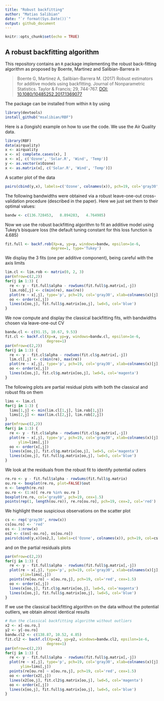 ```yaml
---
title: "Robust backfitting"
author: "Matias Salibian"
date: "`r format(Sys.Date())`"
output: github_document
---
```


```r
knitr::opts_chunk$set(echo = TRUE)
```

## A robust backfitting algorithm

This repository contains an `R` package 
implementing the robust back-fitting algorithm as proposed by
Boente, Martinez and Salibian-Barrera  in 

> Boente G, Martinez A, Salibian-Barrera M. (2017) Robust estimators for 
> additive models using backfitting. Journal of Nonparametric Statistics. Taylor 
> & Francis; 29, 744-767.
> [DOI: 10.1080/10485252.2017.1369077](https://doi.org/10.1080/10485252.2017.1369077)

The package can be installed from within `R` by using
```R
library(devtools)
install_github("msalibian/RBF")
```

Here is a (longish) example on how to use the code. 
We use the Air Quality data.
```r
library(RBF)
data(airquality)
x <- airquality
x <- x[ complete.cases(x), ]
x <- x[, c('Ozone', 'Solar.R', 'Wind', 'Temp')]
y <- as.vector(x$Ozone)
x <- as.matrix(x[, c('Solar.R', 'Wind', 'Temp')])
```
A scatter plot of the data
```r
pairs(cbind(y,x), labels=c('Ozone', colnames(x)), pch=19, col='gray30', cex=1.5)
```

The following bandwidths were obtained via a robust 
leave-one-out cross-validation procedure (described in the paper).
Here we just set them to their optimal values:
```r
bandw <- c(136.728453,   8.894283,   4.764985)
```
Now we use the robust backfitting algorithm to fit an additive
model using Tukey's bisquare loss (the default tuning
constant for this loss function is 4.685)
```r
fit.full <- backf.rob(Xp=x, yp=y, windows=bandw, epsilon=1e-6, 
                     degree=1, type='Tukey')
```

We display the 3 fits (one per additive component), being
careful with the axis limits
```r
lim.cl <- lim.rob <- matrix(0, 2, 3)
par(mfrow=c(2,2))
for(j in 1:3) {
  re <- y - fit.full$alpha - rowSums(fit.full$g.matrix[,-j])
  lim.rob[,j] <- c(min(re), max(re))
  plot(re ~ x[,j], type='p', pch=19, col='gray30', xlab=colnames(x)[j], ylab='', cex=1.5)
  oo <- order(x[,j])
  lines(x[oo,j], fit.full$g.matrix[oo,j], lwd=5, col='blue')
}
```

We now compute and display the 
classical backfitting fits, with 
bandwidths chosen via leave-one-out CV
```r
bandw.cl <- c(91.15, 10.67, 9.53)
fit.cl <- backf.cl(Xp=x, yp=y, windows=bandw.cl, epsilon=1e-6,
                   degree=1)
par(mfrow=c(2,2))
for(j in 1:3) {
  re <- y - fit.cl$alpha - rowSums(fit.cl$g.matrix[,-j])
  lim.cl[,j] <- c(min(re), max(re))
  plot(re ~ x[,j], type='p', pch=19, col='gray30', xlab=colnames(x)[j], ylab='', cex=1.5)
  oo <- order(x[,j])
  lines(x[oo,j], fit.cl$g.matrix[oo,j], lwd=5, col='magenta')
}
```

The following plots are partial residual plots with
both the classical and robust fits 
on them
```r
lims <- lim.cl
for(j in 1:3) {
  lims[1,j] <- min(lim.cl[1,j], lim.rob[1,j])
  lims[2,j] <- max(lim.cl[2,j], lim.rob[2,j])
}
par(mfrow=c(2,2))
for(j in 1:3) {
  re <- y - fit.cl$alpha - rowSums(fit.cl$g.matrix[,-j])
  plot(re ~ x[,j], type='p', pch=19, col='gray30', xlab=colnames(x)[j], ylab='', cex=1.5,
      ylim=lims[,j])
  oo <- order(x[,j])
  lines(x[oo,j], fit.cl$g.matrix[oo,j], lwd=5, col='magenta')
  lines(x[oo,j], fit.full$g.matrix[oo,j], lwd=5, col='blue')
}
```

We look at the residuals from the robust fit to
identify potential outiers
```r
re.ro <- y - fit.full$alpha - rowSums(fit.full$g.matrix)
ou.ro <- boxplot(re.ro, plot=FALSE)$out
n <- length(re.ro)
ou.ro <- (1:n)[ re.ro %in% ou.ro ]
boxplot(re.ro, col='gray80', pch=19, cex=1.5)
points(rep(1, length(ou.ro)), re.ro[ou.ro], pch=19, cex=2, col='red')
```

We highlight these suspicious observations on the
scatter plot 
```r
cs <- rep('gray30', nrow(x))
cs[ou.ro] <- 'red'
os <- 1:nrow(x)
os2 <- c(os[-ou.ro], os[ou.ro])
pairs(cbind(y,x)[os2,], labels=c('Ozone', colnames(x)), pch=19, col=cs[os2], cex=1.5)
```

and on the partial residuals plots
```r
par(mfrow=c(2,2))
for(j in 1:3) {
  re <- y - fit.full$alpha - rowSums(fit.full$g.matrix[,-j])
  plot(re ~ x[,j], type='p', pch=19, col='gray30', xlab=colnames(x)[j], ylab='', cex=1.5,
       ylim=lims[,j])
  points(re[ou.ro] ~ x[ou.ro,j], pch=19, col='red', cex=1.5)
  oo <- order(x[,j])
  lines(x[oo,j], fit.cl$g.matrix[oo,j], lwd=5, col='magenta')
  lines(x[oo,j], fit.full$g.matrix[oo,j], lwd=5, col='blue')
}
```

If we use the classical backfitting algorithm on
the data without the potential outliers, we 
obtain almost identical results
```r
# Run the classical backfitting algorithm without outliers
x2 <- x[-ou.ro,]
y2 <- y[-ou.ro]
bandw.cl2 <- c(138.87, 10.52, 4.85)
fit.cl2 <- backf.cl(Xp=x2, yp=y2, windows=bandw.cl2, epsilon=1e-6,
                   degree=1)
par(mfrow=c(2,2))
for(j in 1:3) {
  re <- y - fit.full$alpha - rowSums(fit.full$g.matrix[,-j])
  plot(re ~ x[,j], type='p', pch=19, col='gray30', xlab=colnames(x)[j], ylab='', cex=1.5,
       ylim=lims[,j])
  points(re[ou.ro] ~ x[ou.ro,j], pch=19, col='red', cex=1.5)
  oo <- order(x2[,j])
  lines(x2[oo,j], fit.cl2$g.matrix[oo,j], lwd=5, col='magenta')
  oo <- order(x[,j])
  lines(x[oo,j], fit.full$g.matrix[oo,j], lwd=5, col='blue')
}
```

